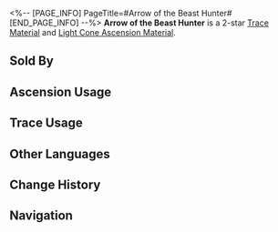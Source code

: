 <%-- [PAGE_INFO]
PageTitle=#Arrow of the Beast Hunter#
[END_PAGE_INFO] --%>
{{Item Infobox
|id          = 110121
|image       = Item Arrow of the Beast Hunter.png
|type        = Trace Material
|type2       = Light Cone Ascension Material
|invCategory = Upgrade Materials
|rarity      = 2
|effect      = 
|description = An arrowhead forged with Frost Steel by the craftsmen of Xianzhou. Used to level up Traces slightly for {{Color|h|Hunt}} characters.
|source1     = [[Calyx (Outlying Snow Plains)]]
|source2     = [[Embers Exchange]]
|source3     = [[Omni-Synthesizer]] &mdash; Material Exchange
}}
{{Description|A gift that parents give to their children who've successfully hunted their first prey at their coming of age ceremony. It is a blessing that their life would be as successful and true as an arrow heading towards its mark.<br /><br />''"May the arrow on your waist and the sword in your sheath stay true and always find its target."''}}
'''Arrow of the Beast Hunter''' is a 2-star [[Trace Material]] and [[Light Cone Ascension Material]].

==Sold By==
{{Shop Availability}}

==Ascension Usage==
{{Ascension Usage}}

==Trace Usage==
{{Trace Usage}}

==Other Languages==
{{Other Languages
|en   = Arrow of the Beast Hunter
|zhs  = 猎兽之矢
|zht  = 獵獸之矢
|ja   = 狩獣の矢
|ko   = 짐승 사냥용 화살
|es   = Flecha del cazabestias
|fr   = Flèche du chasseur de bêtes
|ru   = Стрела охотника
|th   = Arrow of the Beast Hunter
|vi   = Mũi Tên Săn Thú
|de   = Pfeil des Bestienjägers
|id   = Arrow of the Beast Hunter
|pt   = Flecha de Caça-Feras
}}

==Change History==
{{Change History|1.0}}

==Navigation==
{{Upgrade Material Navbox}}
